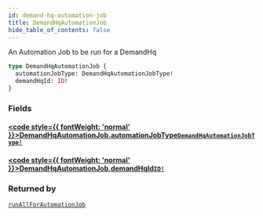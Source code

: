 ```yaml
---
id: demand-hq-automation-job
title: DemandHqAutomationJob
hide_table_of_contents: false
---
```








An Automation Job to be run for a DemandHq

```graphql
type DemandHqAutomationJob {
  automationJobType: DemandHqAutomationJobType!
  demandHqId: ID!
}
```


### Fields

#### [<code style={{ fontWeight: 'normal' }}>DemandHqAutomationJob.<b>automationJobType</b></code>](#)<Bullet />[`DemandHqAutomationJobType!`](/demand/api/graphql-admin/reference/enums/demand-hq-automation-job-type) <Badge class="secondary" text="non-null"/> <Badge class="secondary" text="enum"/>
> 
> 

#### [<code style={{ fontWeight: 'normal' }}>DemandHqAutomationJob.<b>demandHqId</b></code>](#)<Bullet />[`ID!`](/demand/api/graphql-admin/reference/scalars/id) <Badge class="secondary" text="non-null"/> <Badge class="secondary" text="scalar"/>
> 
> 



### Returned by

[`runAllForAutomationJob`](/demand/api/graphql-admin/reference/mutations/run-all-for-automation-job)  <Badge class="secondary" text="mutation"/>



